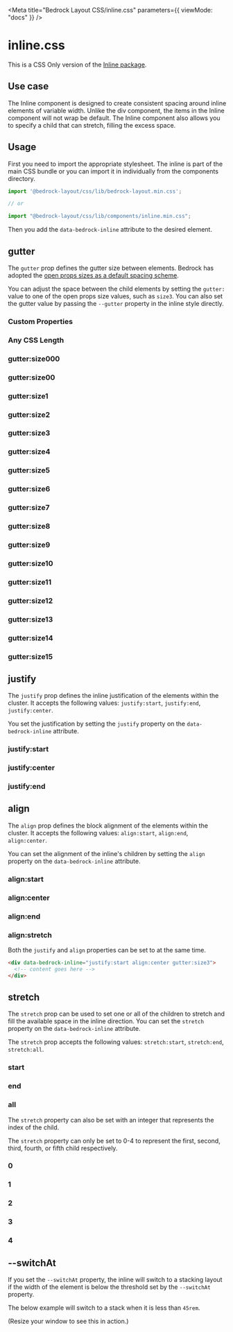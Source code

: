 

<Meta title="Bedrock Layout CSS/inline.css" parameters={{ viewMode: "docs" }} />

# inline.css

This is a CSS Only version of the [Inline package](/?path=/docs/components-inline--api).

## Use case

The Inline component is designed to create consistent spacing around inline elements of variable width. Unlike the div component,
the items in the Inline component will not wrap be default. The Inline component also allows you to specify a child that can stretch, filling the excess space.

## Usage

First you need to import the appropriate stylesheet. The inline is part of the main CSS bundle or you can import it in individually from the components directory.

```javascript
import '@bedrock-layout/css/lib/bedrock-layout.min.css';

// or

import "@bedrock-layout/css/lib/components/inline.min.css";
```

Then you add the `data-bedrock-inline` attribute to the desired element.

## gutter

The `gutter` prop defines the gutter size between elements. Bedrock has adopted the [open props sizes as a default spacing scheme](https://open-props.style/#sizes).

You can adjust the space between the child elements by setting the `gutter:` value to one of the open props size values, such as `size3`. You can also set the gutter value by passing the `--gutter` property in the inline style directly.

<Canvas withSource="open">
  <Story name="gutter">
    <h3>Custom Properties</h3>
    <div data-bedrock-inline style={{ "--gutter": "var(--size-2)" }}>
      <Component />
      <Component />
      <Component />
      <Component />
    </div>
    <h3>Any CSS Length</h3>
    <div data-bedrock-inline style={{ "--gutter": "2rem" }}>
      <Component />
      <Component />
      <Component />
      <Component />
    </div>
    <h3>gutter:size000</h3>
    <div data-bedrock-inline="gutter:size000">
      <Component />
      <Component />
      <Component />
      <Component />
    </div>
    <h3>gutter:size00</h3>
    <div data-bedrock-inline="gutter:size00">
      <Component />
      <Component />
      <Component />
      <Component />
    </div>
    <h3>gutter:size1</h3>
    <div data-bedrock-inline="gutter:size1">
      <Component />
      <Component />
      <Component />
      <Component />
    </div>
    <h3>gutter:size2</h3>
    <div data-bedrock-inline="gutter:size2">
      <Component />
      <Component />
      <Component />
      <Component />
    </div>
    <h3>gutter:size3</h3>
    <div data-bedrock-inline="gutter:size3">
      <Component />
      <Component />
      <Component />
      <Component />
    </div>
    <h3>gutter:size4</h3>
    <div data-bedrock-inline="gutter:size4">
      <Component />
      <Component />
      <Component />
      <Component />
    </div>
    <h3>gutter:size5</h3>
    <div data-bedrock-inline="gutter:size5">
      <Component />
      <Component />
      <Component />
      <Component />
    </div>
    <h3>gutter:size6</h3>
    <div data-bedrock-inline="gutter:size6">
      <Component />
      <Component />
      <Component />
      <Component />
    </div>
    <h3>gutter:size7</h3>
    <div data-bedrock-inline="gutter:size7">
      <Component />
      <Component />
      <Component />
      <Component />
    </div>
    <h3>gutter:size8</h3>
    <div data-bedrock-inline="gutter:size8">
      <Component />
      <Component />
      <Component />
      <Component />
    </div>
    <h3>gutter:size9</h3>
    <div data-bedrock-inline="gutter:size9">
      <Component />
      <Component />
      <Component />
      <Component />
    </div>
    <h3>gutter:size10</h3>
    <div data-bedrock-inline="gutter:size10">
      <Component />
      <Component />
      <Component />
      <Component />
    </div>
    <h3>gutter:size11</h3>
    <div data-bedrock-inline="gutter:size11">
      <Component />
      <Component />
      <Component />
      <Component />
    </div>
    <h3>gutter:size12</h3>
    <div data-bedrock-inline="gutter:size12">
      <Component />
      <Component />
      <Component />
      <Component />
    </div>
    <h3>gutter:size13</h3>
    <div data-bedrock-inline="gutter:size13">
      <Component />
      <Component />
      <Component />
      <Component />
    </div>
    <h3>gutter:size14</h3>
    <div data-bedrock-inline="gutter:size14">
      <Component />
      <Component />
      <Component />
      <Component />
    </div>
    <h3>gutter:size15</h3>
    <div data-bedrock-inline="gutter:size15">
      <Component />
      <Component />
      <Component />
      <Component />
    </div>
  </Story>
</Canvas>

## justify

The `justify` prop defines the inline justification of the elements within the cluster. It accepts the following values: `justify:start`, `justify:end`, `justify:center`.

You set the justification by setting the `justify` property on the `data-bedrock-inline` attribute.

<Canvas withSource="open">
  <Story name="justify">
    <h3>justify:start</h3>
    <div data-bedrock-inline="justify:start gutter:size7">
      <Component />
      <Component />
      <Component />
      <Component />
    </div>
    <h3>justify:center</h3>
    <div data-bedrock-inline="justify:center gutter:size7">
      <Component />
      <Component />
      <Component />
      <Component />
    </div>
    <h3>justify:end</h3>
    <div data-bedrock-inline="justify:end gutter:size7">
      <Component />
      <Component />
      <Component />
      <Component />
    </div>
  </Story>
</Canvas>

## align

The `align` prop defines the block alignment of the elements within the cluster. It accepts the following values: `align:start`, `align:end`, `align:center`.

You can set the alignment of the inline's children by setting the `align` property on the `data-bedrock-inline` attribute.

<Canvas withSource="open">
  <Story name="align">
    <h3>align:start</h3>
    <div data-bedrock-inline="align:start gutter:size7">
      <Component style={{ height: 200 }} />
      <Component />
      <Component />
      <Component />
    </div>
    <h3>align:center</h3>
    <div data-bedrock-inline="align:center gutter:size7">
      <Component style={{ height: 200 }} />
      <Component />
      <Component />
      <Component />
    </div>
    <h3>align:end</h3>
    <div data-bedrock-inline="align:end gutter:size7">
      <Component style={{ height: 200 }} />
      <Component />
      <Component />
      <Component />
    </div>
    <h3>align:stretch</h3>
    <div data-bedrock-inline="align:stretch gutter:size7">
      <Component style={{ height: 200 }} />
      <Component />
      <Component />
      <Component />
    </div>
  </Story>
</Canvas>

Both the `justify` and `align` properties can be set to at the same time.

```html
<div data-bedrock-inline="justify:start align:center gutter:size3">
  <!-- content goes here -->
</div>
```

## stretch

The `stretch` prop can be used to set one or all of the children to stretch and fill the available space in the inline direction. You can set the `stretch` property on the `data-bedrock-inline` attribute.

The `stretch` prop accepts the following values: `stretch:start`, `stretch:end`, `stretch:all`.

<Canvas withSource="open">
  <Story name="stretch">
    <h3>start</h3>
    <div data-bedrock-inline="stretch:start gutter:size7">
      <Component />
      <Component />
      <Component />
      <Component />
    </div>
    <h3>end</h3>
    <div data-bedrock-inline="stretch:end gutter:size7">
      <Component />
      <Component />
      <Component />
      <Component />
    </div>
    <h3>all</h3>
    <div data-bedrock-inline="stretch:all gutter:size7">
      <Component />
      <Component />
      <Component />
      <Component />
    </div>
  </Story>
</Canvas>

The `stretch` property can also be set with an integer that represents the index of the child.

The `stretch` property can only be set to 0-4 to represent the first, second, third, fourth, or fifth child respectively.

<Canvas withSource="open">
  <Story name="stretch:index">
    <h3>0</h3>
    <div data-bedrock-inline="stretch:0 gutter:size7">
      <Component />
      <Component />
      <Component />
      <Component />
      <Component />
    </div>
    <h3>1</h3>
    <div data-bedrock-inline="stretch:1 gutter:size7">
      <Component />
      <Component />
      <Component />
      <Component />
      <Component />
    </div>
    <h3>2</h3>
    <div data-bedrock-inline="stretch:2 gutter:size7">
      <Component />
      <Component />
      <Component />
      <Component />
      <Component />
    </div>
    <h3>3</h3>
    <div data-bedrock-inline="stretch:3 gutter:size7">
      <Component />
      <Component />
      <Component />
      <Component />
      <Component />
    </div>
    <h3>4</h3>
    <div data-bedrock-inline="stretch:4 gutter:size7">
      <Component />
      <Component />
      <Component />
      <Component />
      <Component />
    </div>
  </Story>
</Canvas>

## --switchAt

If you set the `--switchAt` property, the inline will switch to a stacking layout if the width of the element is below the threshold set by the `--switchAt` property.

The below example will switch to a stack when it is less than `45rem`.

(Resize your window to see this in action.)

<Canvas withSource="open">
  <Story name="--switchAt">
    <div data-bedrock-inline="gutter:size7" style={{ "--switchAt": "45rem" }}>
      <Component style={{ minWidth: 100 }} />
      <Component style={{ minWidth: 100 }} />
      <Component style={{ minWidth: 100 }} />
      <Component style={{ minWidth: 100 }} />
    </div>
  </Story>
</Canvas>
